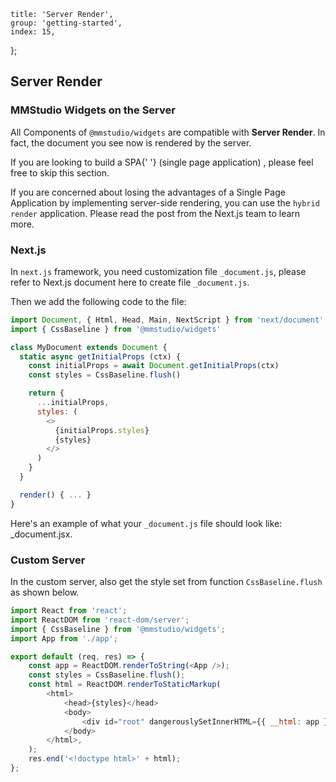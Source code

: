 
	title: 'Server Render',
	group: 'getting-started',
	index: 15,
};

## Server Render

### MMStudio Widgets on the Server

All Components of `@mmstudio/widgets` are compatible with **Server Render**. In fact, the document you see now is rendered by the server.

<Note label="readme">
	If you are looking to build a SPA{' '}
	<Link
		href="https://en.wikipedia.org/wiki/Single-page_application"
		rel="nofollow"
		underline>
		(single page application)
	</Link>
	, please feel free to skip this section.
</Note>

<Spacer y={0.5} />

If you are concerned about losing the advantages of a Single Page Application by implementing server-side rendering, you can use the `hybrid render` application.
Please read <Link color href="https://nextjs.org/blog/next-9-3#next-gen-static-site-generation-ssg-support" rel="nofollow">
the post from the Next.js team</Link> to learn more.

<Spacer y={2.5} />

### Next.js

In `next.js` framework, you need customization file `_document.js`,
please refer to <Link href="https://nextjs.org/docs/advanced-features/custom-document" rel="nofollow">Next.js document here</Link>
to create file `_document.js`.

Then we add the following code to the file:

```js
import Document, { Html, Head, Main, NextScript } from 'next/document'
import { CssBaseline } from '@mmstudio/widgets'

class MyDocument extends Document {
  static async getInitialProps (ctx) {
    const initialProps = await Document.getInitialProps(ctx)
    const styles = CssBaseline.flush()

    return {
      ...initialProps,
      styles: (
        <>
          {initialProps.styles}
          {styles}
        </>
      )
    }
  }

  render() { ... }
}
```

Here's an example of what your `_document.js` file should look like: <Link href="https://github.com/unix/unix.bio/blob/template/pages/_document.jsx" rel="nofollow">\_document.jsx</Link>.

<Spacer y={3} />

### Custom Server

In the custom server, also get the style set from function `CssBaseline.flush` as shown below.

```js
import React from 'react';
import ReactDOM from 'react-dom/server';
import { CssBaseline } from '@mmstudio/widgets';
import App from './app';

export default (req, res) => {
	const app = ReactDOM.renderToString(<App />);
	const styles = CssBaseline.flush();
	const html = ReactDOM.renderToStaticMarkup(
		<html>
			<head>{styles}</head>
			<body>
				<div id="root" dangerouslySetInnerHTML={{ __html: app }} />
			</body>
		</html>,
	);
	res.end('<!doctype html>' + html);
};
```

